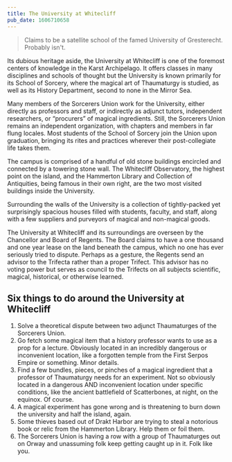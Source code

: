 ```yaml
---
title: The University at Whitecliff
pub_date: 1606710658
---
```


> Claims to be a satellite school of the famed University of Gresterecht. Probably isn't.

Its dubious heritage aside, the University at Whitecliff is one of the foremost centers of knowledge in the Karst Archipelago. It offers classes in many disciplines and schools of thought but the University is known primarily for its School of Sorcery, where the magical art of Thaumaturgy is studied, as well as its History Department, second to none in the Mirror Sea.

Many members of the Sorcerers Union work for the University, either directly as professors and staff, or indirectly as adjunct tutors, independent researchers, or “procurers” of magical ingredients. Still, the Sorcerers Union remains an independent organization, with chapters and members in far flung locales. Most students of the School of Sorcery join the Union upon graduation, bringing its rites and practices wherever their post-collegiate life takes them.

The campus is comprised of a handful of old stone buildings encircled and connected by a towering stone wall. The Whitecliff Observatory, the highest point on the island, and the Hammerton Library and Collection of Antiquities, being famous in their own right, are the two most visited buildings inside the University.

Surrounding the walls of the University is a collection of tightly-packed yet surprisingly spacious houses filled with students, faculty, and staff, along with a few suppliers and purveyors of magical and non-magical goods.

The University at Whitecliff and its surroundings are overseen by the Chancellor and Board of Regents. The Board claims to have a one thousand and one year lease on the land beneath the campus, which no one has ever seriously tried to dispute. Perhaps as a gesture, the Regents send an advisor to the Trifecta rather than a proper Trifect. This advisor has no voting power but serves as council to the Trifects on all subjects scientific, magical, historical, or otherwise learned.

## Six things to do around the University at Whitecliff

1. Solve a theoretical dispute between two adjunct Thaumaturges of the Sorcerers Union.
2. Go fetch some magical item that a history professor wants to use as a prop for a lecture. Obviously located in an incredibly dangerous or inconvenient location, like a forgotten temple from the First Serpos Empire or something. Minor details.
3. Find a few bundles, pieces, or pinches of a magical ingredient that a professor of Thaumaturgy needs for an experiment. Not so obviously located in a dangerous AND inconvenient location under specific conditions, like the ancient battlefield of Scatterbones, at night, on the equinox. Of course.
4. A magical experiment has gone wrong and is threatening to burn down the university and half the island, again.
5. Some thieves based out of Drakt Harbor are trying to steal a notorious book or relic from the Hammerton Library. Help them or foil them.
6. The Sorcerers Union is having a row with a group of Thaumaturges out on Orway and unassuming folk keep getting caught up in it. Folk like you.
